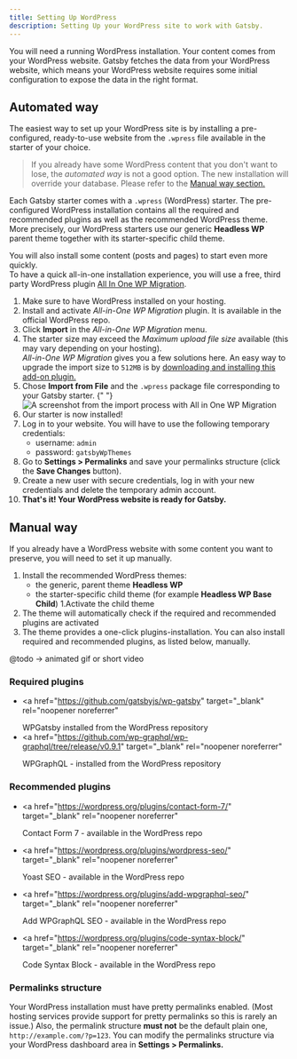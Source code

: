 ```yaml
---
title: Setting Up WordPress
description: Setting Up your WordPress site to work with Gatsby.
---
```


You will need a running WordPress installation. Your content comes from your WordPress website.
Gatsby fetches the data from your WordPress website, which means your WordPress website requires some initial configuration to expose the data in the right format.

## Automated way

The easiest way to set up your WordPress site is by installing a pre-configured, ready-to-use website from the `.wpress` file available in the starter of your choice.

> If you already have some WordPress content that you don't want to lose, the _automated way_ is not a good option. The new installation will override your database. Please refer to the [Manual way section.](#manual-way)

Each Gatsby starter comes with a `.wpress` (WordPress) starter. The pre-configured WordPress installation contains all the required and recommended plugins as well as the recommended WordPress theme. More precisely, our WordPress starters use our generic **Headless WP** parent theme together with its starter-specific child theme.

You will also install some content (posts and pages) to start even more quickly.  
To have a quick all-in-one installation experience, you will use a free, third party WordPress plugin <a href="https://wordpress.org/plugins/all-in-one-wp-migration/" target="_blank" rel="noopener noreferrer">All In One WP Migration</a>.

<div class="steps">

1. Make sure to have WordPress installed on your hosting.
1. Install and activate _All-in-One WP Migration_ plugin. It is available in the official WordPress repo.
1. Click **Import** in the _All-in-One WP Migration_ menu.
1. The starter size may exceed the _Maximum upload file size_ available (this may vary depending on your hosting).  
   _All-in-One WP Migration_ gives you a few solutions here. An easy way to upgrade the import size to `512MB` is by [downloading and installing this add-on plugin.](https://import.wp-migration.com/all-in-one-wp-migration-file-extension.zip)
1. Chose **Import from File** and the `.wpress` package file corresponding to your Gatsby starter.
   {" "}
   <img
     src="../assets/import.png"
     alt="A screenshot from the import process with All in One WP Migration"
   />
1. Our starter is now installed!
1. Log in to your website. You will have to use the following temporary credentials:
   - username: `admin`
   - password: `gatsbyWpThemes`
1. Go to **Settings > Permalinks** and save your permalinks structure (click the **Save Changes** button).
1. Create a new user with secure credentials, log in with your new credentials and delete the temporary admin account.
1. **That's it! Your WordPress website is ready for Gatsby.**

</div>

## Manual way

If you already have a WordPress website with some content you want to preserve, you will need to set it up manually.

<div class="steps">

1. Install the recommended WordPress themes:
   - the generic, parent theme **Headless WP**
   - the starter-specific child theme (for example **Headless WP Base Child**)
     1.Activate the child theme
1. The theme will automatically check if the required and recommended plugins are activated
1. The theme provides a one-click plugins-installation. You can also install required and recommended plugins, as listed below, manually.

</div>

@todo -> animated gif or short video

### Required plugins

- <a
    href="https://github.com/gatsbyjs/wp-gatsby"
    target="_blank"
    rel="noopener noreferrer"
  >
    WPGatsby
  </a> installed from the WordPress repository
- <a
    href="https://github.com/wp-graphql/wp-graphql/tree/release/v0.9.1"
    target="_blank"
    rel="noopener noreferrer"
  >
    WPGraphQL
  </a> - installed from the WordPress repository

### Recommended plugins

- <a
    href="https://wordpress.org/plugins/contact-form-7/"
    target="_blank"
    rel="noopener noreferrer"
  >
    Contact Form 7
  </a> - available in the WordPress repo

- <a
    href="https://wordpress.org/plugins/wordpress-seo/"
    target="_blank"
    rel="noopener noreferrer"
  >
    Yoast SEO
  </a> - available in the WordPress repo

- <a
    href="https://wordpress.org/plugins/add-wpgraphql-seo/"
    target="_blank"
    rel="noopener noreferrer"
  >
    Add WPGraphQL SEO
  </a> - available in the WordPress repo

- <a
    href="https://wordpress.org/plugins/code-syntax-block/"
    target="_blank"
    rel="noopener noreferrer"
  >
    Code Syntax Block
  </a> - available in the WordPress repo

### Permalinks structure

Your WordPress installation must have pretty permalinks enabled. (Most hosting services provide support for pretty permalinks so this is rarely an issue.) Also, the permalink structure **must not** be the default plain one, `http://example.com/?p=123`. You can modify the permalinks structure via your WordPress dashboard area in **Settings > Permalinks.**
